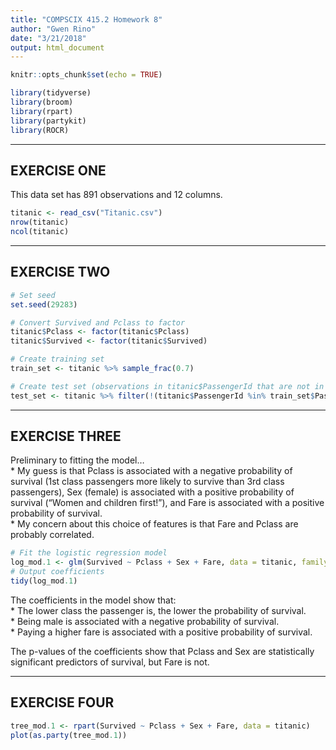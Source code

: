 ```yaml
---
title: "COMPSCIX 415.2 Homework 8"
author: "Gwen Rino"
date: "3/21/2018"
output: html_document
---
```


```r
knitr::opts_chunk$set(echo = TRUE)
```

```r
library(tidyverse)
library(broom)
library(rpart)
library(partykit)
library(ROCR)
```

***
## EXERCISE ONE  

This data set has 891 observations and 12 columns.  

```r
titanic <- read_csv("Titanic.csv")
nrow(titanic)
ncol(titanic)
```

***
## EXERCISE TWO  

```r
# Set seed
set.seed(29283)

# Convert Survived and Pclass to factor
titanic$Pclass <- factor(titanic$Pclass)
titanic$Survived <- factor(titanic$Survived)

# Create training set
train_set <- titanic %>% sample_frac(0.7)

# Create test set (observations in titanic$PassengerId that are not in train_set$PassengerId)
test_set <- titanic %>% filter(!(titanic$PassengerId %in% train_set$PassengerId))
```

***
## EXERCISE THREE  

Preliminary to fitting the model...  
* My guess is that Pclass is associated with a negative probability of survival (1st class passengers more likely to survive than 3rd class passengers), Sex (female) is associated with a positive probability of survival ("Women and children first!"), and Fare is associated with a positive probability of survival.  
* My concern about this choice of features is that Fare and Pclass are probably correlated.  

```r
# Fit the logistic regression model
log_mod.1 <- glm(Survived ~ Pclass + Sex + Fare, data = titanic, family = "binomial")
# Output coefficients
tidy(log_mod.1)
```

The coefficients in the model show that:  
* The lower class the passenger is, the lower the probability of survival.  
* Being male is associated with a negative probability of survival.  
* Paying a higher fare is associated with a positive probability of survival.  

The p-values of the coefficients show that Pclass and Sex are statistically significant predictors of survival, but Fare is not.

***
## EXERCISE FOUR

```r
tree_mod.1 <- rpart(Survived ~ Pclass + Sex + Fare, data = titanic)
plot(as.party(tree_mod.1))
```


